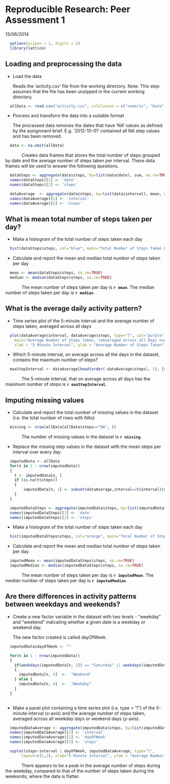 # Reproducible Research: Peer Assessment 1

13/06/2014

```r
  options(scipen = 1, digits = 2)
  library(lattice)
```

## Loading and preprocessing the data

- Load the data

  Reads the 'activity.csv' file from the working directory. 
  Note: This step assumes that the file has been unzipped in the current working directory.

```r
  allData <- read.csv("activity.csv", colClasses = c("numeric", "Date", "numeric"))
```

- Process and transform the data into a suitable format

  The processed data removes the dates that have 'NA' values as defined by the assignment brief. E.g. '2012-10-01' contained all NA step values and has been removed.

```r
  data <- na.omit(allData)
```

&nbsp;&nbsp;&nbsp;&nbsp;&nbsp;&nbsp;&nbsp;&nbsp;&nbsp;&nbsp;&nbsp;&nbsp;&nbsp;Creates data frames that stores the total number of steps grouped by date and the average number of steps taken per interval. These data frames will be used to answer the following questions.    

```r
  dataSteps <- aggregate(data$steps, by=list(data$date), sum, na.rm=TRUE)
  names(dataSteps)[1] <- 'date'
  names(dataSteps)[2] <- 'steps'

  dataAverage  <- aggregate(data$steps, by=list(data$interval), mean, na.rm=TRUE)
  names(dataAverage)[1] <- 'interval'
  names(dataAverage)[2] <- 'steps'
```

## What is mean total number of steps taken per day?

- Make a histogram of the total number of steps taken each day
```r
  hist(dataSteps$steps, col="blue", main="Total Number of Steps Taken Per Day", xlab="Steps Taken Per Day")
```

- Calculate and report the mean and median total number of steps taken per day
```r
  mean <- mean(dataSteps$steps, na.rm=TRUE)
  median <- median(dataSteps$steps, na.rm=TRUE)
```

&nbsp;&nbsp;&nbsp;&nbsp;&nbsp;&nbsp;&nbsp;&nbsp;&nbsp;&nbsp;&nbsp;&nbsp;&nbsp;The mean number of steps taken per day is **`r mean`**. The median number of steps taken per day is **`r median`**.

## What is the average daily activity pattern?

- Time series plot of the 5-minute interval and the average number of steps taken, averaged across all days 
```r
  plot(dataAverage$interval, dataAverage$steps, type="l", col="purple",
    main="Average Number of Steps Taken, \nAveraged across all Days over 5 Minute Intervals",
    xlab = "5 Minute Interval", ylab = "Average Number of Steps Taken")  
```

- Which 5-minute interval, on average across all the days in the dataset, contains the maximum number of steps?
```r
  maxStepInterval <- dataAverage[head(order(-dataAverage$steps), 1), ]$interval
```
&nbsp;&nbsp;&nbsp;&nbsp;&nbsp;&nbsp;&nbsp;&nbsp;&nbsp;&nbsp;&nbsp;&nbsp;&nbsp;The 5-minute interval, that on average across all days has the maximum number of steps is **`r maxStepInterval`**.

## Imputing missing values

- Calculate and report the total number of missing values in the dataset (i.e. the total number of rows with NAs)
```r
  missing <- nrow(allData[allData$steps=="NA", ])
```

&nbsp;&nbsp;&nbsp;&nbsp;&nbsp;&nbsp;&nbsp;&nbsp;&nbsp;&nbsp;&nbsp;&nbsp;&nbsp;The number of missing values in the dataset is **`r missing`**.

- Replace the missing step values in the dataset with the mean steps per interval over every day.
```r
  imputedData <- allData
  for(n in 1 : nrow(imputedData)) 
  {
    t <- imputedData[n, ]
  	if (is.na(t$steps)) 
    {
    	imputedData[n, 1] <- subset(dataAverage,interval==t$interval)$steps
  	} 
  }

  imputedDataSteps <- aggregate(imputedData$steps, by=list(imputedData$date), sum, na.rm=TRUE)
  names(imputedDataSteps)[1] <- 'date'
  names(imputedDataSteps)[2] <- 'steps'

```

- Make a histogram of the total number of steps taken each day
```r
  hist(imputedDataSteps$steps, col="orange", main="Total Number of Steps Taken Per Day", xlab="Steps Taken Per Day")
```

- Calculate and report the mean and median total number of steps taken per day
```r
  imputedMean <- mean(imputedDataSteps$steps, na.rm=TRUE)
  imputedMedian <- median(imputedDataSteps$steps, na.rm=TRUE)
```

&nbsp;&nbsp;&nbsp;&nbsp;&nbsp;&nbsp;&nbsp;&nbsp;&nbsp;&nbsp;&nbsp;&nbsp;&nbsp;The mean number of steps taken per day is **`r imputedMean`**. The median number of steps taken per day is **`r imputedMedian`**.


## Are there differences in activity patterns between weekdays and weekends?

- Create a new factor variable in the dataset with two levels - "weekday" and "weekend" indicating whether a given date is a weekday or weekend day.

  The new factor created is called dayOfWeek.
  
```r
  imputedData$dayOfWeek <- ""

  for(n in 1 : nrow(imputedData))
  {
    if(weekdays(imputedData[n, 2]) == "Saturday" || weekdays(imputedData[n, 2]) == "Sunday")
    {
      imputedData[n, 4]  <-  "Weekend"
    } else {
      imputedData[n, 4]  <-  "Weekday"
    }
  }
  
```

- Make a panel plot containing a time series plot (i.e. type = "l") of the 5-minute interval (x-axis) and the average number of steps taken, averaged across all weekday days or weekend days (y-axis). 

```r
  imputedDataAverage <- aggregate(imputedData$steps, by=list(imputedData$interval, imputedData$dayOfWeek), mean, na.rm=TRUE)
  names(imputedDataAverage)[1] <- 'interval'
  names(imputedDataAverage)[2] <- 'dayOfWeek'
  names(imputedDataAverage)[3] <- 'steps'

  xyplot(steps~interval | dayOfWeek, imputedDataAverage, type="l",
       layout=c(1,2), xlab="5 Minute Interval", ylab = "Average Number of Steps Taken")

```

&nbsp;&nbsp;&nbsp;&nbsp;&nbsp;&nbsp;&nbsp;&nbsp;&nbsp;&nbsp;&nbsp;&nbsp;&nbsp;There appears to be a peak in the average number of steps during the weekday, compared to that of the number of steps taken during the weekends, where the data is flatter.
